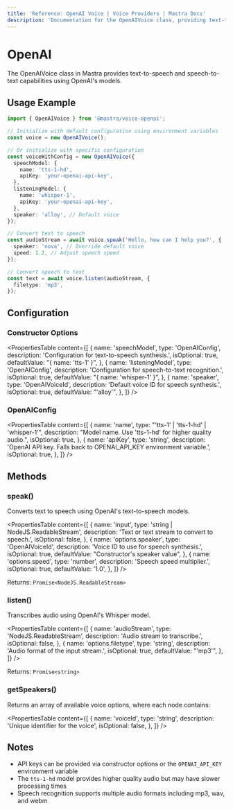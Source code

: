 ```yaml
---
title: 'Reference: OpenAI Voice | Voice Providers | Mastra Docs'
description: 'Documentation for the OpenAIVoice class, providing text-to-speech and speech-to-text capabilities.'
---
```


# OpenAI

The OpenAIVoice class in Mastra provides text-to-speech and speech-to-text capabilities using OpenAI's models.

## Usage Example

```typescript
import { OpenAIVoice } from '@mastra/voice-openai';

// Initialize with default configuration using environment variables
const voice = new OpenAIVoice();

// Or initialize with specific configuration
const voiceWithConfig = new OpenAIVoice({
  speechModel: {
    name: 'tts-1-hd',
    apiKey: 'your-openai-api-key',
  },
  listeningModel: {
    name: 'whisper-1',
    apiKey: 'your-openai-api-key',
  },
  speaker: 'alloy', // Default voice
});

// Convert text to speech
const audioStream = await voice.speak('Hello, how can I help you?', {
  speaker: 'nova', // Override default voice
  speed: 1.2, // Adjust speech speed
});

// Convert speech to text
const text = await voice.listen(audioStream, {
  filetype: 'mp3',
});
```

## Configuration

### Constructor Options

<PropertiesTable
  content={[
    {
      name: 'speechModel',
      type: 'OpenAIConfig',
      description: 'Configuration for text-to-speech synthesis.',
      isOptional: true,
      defaultValue: "{ name: 'tts-1' }",
    },
    {
      name: 'listeningModel',
      type: 'OpenAIConfig',
      description: 'Configuration for speech-to-text recognition.',
      isOptional: true,
      defaultValue: "{ name: 'whisper-1' }",
    },
    {
      name: 'speaker',
      type: 'OpenAIVoiceId',
      description: 'Default voice ID for speech synthesis.',
      isOptional: true,
      defaultValue: "'alloy'",
    },
  ]}
/>

### OpenAIConfig

<PropertiesTable
  content={[
    {
      name: 'name',
      type: "'tts-1' | 'tts-1-hd' | 'whisper-1'",
      description: "Model name. Use 'tts-1-hd' for higher quality audio.",
      isOptional: true,
    },
    {
      name: 'apiKey',
      type: 'string',
      description: 'OpenAI API key. Falls back to OPENAI_API_KEY environment variable.',
      isOptional: true,
    },
  ]}
/>

## Methods

### speak()

Converts text to speech using OpenAI's text-to-speech models.

<PropertiesTable
  content={[
    {
      name: 'input',
      type: 'string | NodeJS.ReadableStream',
      description: 'Text or text stream to convert to speech.',
      isOptional: false,
    },
    {
      name: 'options.speaker',
      type: 'OpenAIVoiceId',
      description: 'Voice ID to use for speech synthesis.',
      isOptional: true,
      defaultValue: "Constructor's speaker value",
    },
    {
      name: 'options.speed',
      type: 'number',
      description: 'Speech speed multiplier.',
      isOptional: true,
      defaultValue: '1.0',
    },
  ]}
/>

Returns: `Promise<NodeJS.ReadableStream>`

### listen()

Transcribes audio using OpenAI's Whisper model.

<PropertiesTable
  content={[
    {
      name: 'audioStream',
      type: 'NodeJS.ReadableStream',
      description: 'Audio stream to transcribe.',
      isOptional: false,
    },
    {
      name: 'options.filetype',
      type: 'string',
      description: 'Audio format of the input stream.',
      isOptional: true,
      defaultValue: "'mp3'",
    },
  ]}
/>

Returns: `Promise<string>`

### getSpeakers()

Returns an array of available voice options, where each node contains:

<PropertiesTable
  content={[
    {
      name: 'voiceId',
      type: 'string',
      description: 'Unique identifier for the voice',
      isOptional: false,
    },
  ]}
/>

## Notes

- API keys can be provided via constructor options or the `OPENAI_API_KEY` environment variable
- The `tts-1-hd` model provides higher quality audio but may have slower processing times
- Speech recognition supports multiple audio formats including mp3, wav, and webm
